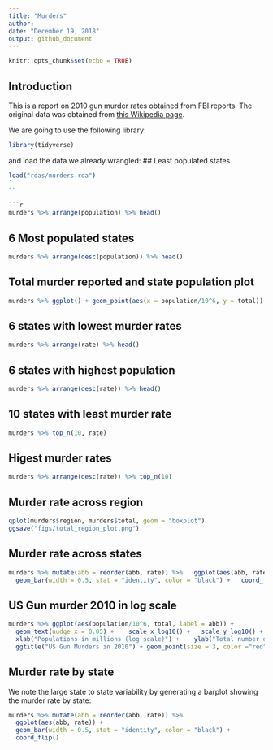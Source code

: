 ```yaml
---
title: "Murders"
author: 
date: "December 19, 2018"
output: github_document
---
```


```r
knitr::opts_chunk$set(echo = TRUE)
```

## Introduction

This is a report on 2010 gun murder rates obtained from FBI reports. The original data was obtained from [this Wikipedia page](https://en.wikipedia.org/wiki/Murder_in_the_United_States_by_state).

We are going to use the following library:

```r
library(tidyverse)
```
  
and load the data we already wrangled:
## Least populated states

```r
load("rdas/murders.rda")
`
``

```r
murders %>% arrange(population) %>% head()
```

## 6 Most populated states

```r
murders %>% arrange(desc(population)) %>% head()
```

## Total murder reported and state population plot

```r
murders %>% ggplot() + geom_point(aes(x = population/10^6, y = total))
```

## 6 states with lowest murder rates

```r
murders %>% arrange(rate) %>% head()
```

## 6 states with highest population

```r
murders %>% arrange(desc(rate)) %>% head()
```

## 10 states with least murder rate

```r
murders %>% top_n(10, rate)
```

## Higest murder rates

```r
murders %>% arrange(desc(rate)) %>% top_n(10)
```

## Murder rate across region

```r
qplot(murders$region, murders$total, geom = "boxplot")
ggsave("figs/total_region_plot.png")
```

## Murder rate across states

```r
murders %>% mutate(abb = reorder(abb, rate)) %>%   ggplot(aes(abb, rate)) +  
  geom_bar(width = 0.5, stat = "identity", color = "black") +   coord_flip()
```

## US Gun murder 2010 in log scale

```r
murders %>% ggplot(aes(population/10^6, total, label = abb)) +      
  geom_text(nudge_x = 0.05) +    scale_x_log10() +   scale_y_log10() +   
  xlab("Populations in millions (log scale)") +    ylab("Total number of murders (log scale)") +   
  ggtitle("US Gun Murders in 2010") + geom_point(size = 3, color ="red")
```

## Murder rate by state 

We note the large state to state variability by generating a barplot showing the murder rate by state:

```r
murders %>% mutate(abb = reorder(abb, rate)) %>%
  ggplot(aes(abb, rate)) +
  geom_bar(width = 0.5, stat = "identity", color = "black") +
  coord_flip()
```
